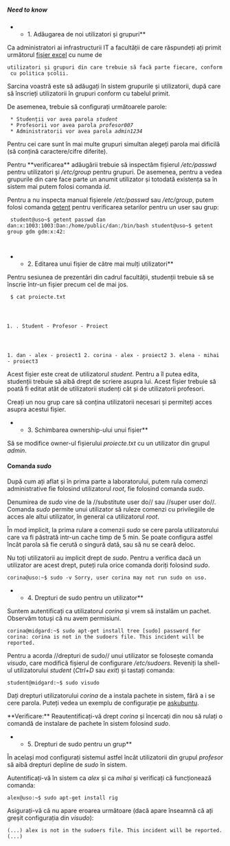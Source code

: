 ===== Need to know =====

**1. Adăugarea de noi utilizatori și grupuri**

Ca administratori ai infrastructurii IT a facultății de care răspundeți ați primit următorul [[https://docs.google.com/spreadsheets/d/15LxIrhz0JTdLgWJqyHwj4hfVOg_uW6TyRnUbKqEtB8Y/edit#gid=0|fișier excel]] cu nume de
 utilizatori și grupuri din care trebuie să facă parte fiecare, conform cu politica școlii.

Sarcina voastră este să adăugați în sistem grupurile și utilizatorii, după care să înscrieți utilizatorii în grupuri conform cu tabelul primit.

De asemenea, trebuie să configurați următoarele parole:
  * Studenții vor avea parola ''student''
  * Profesorii vor avea parola ''profesor007''
  * Administratorii vor avea parola ''admin1234''

Pentru cei care sunt în mai multe grupuri simultan alegeți parola mai dificilă (să conțină caractere/cifre diferite).

<note>Pentru **verificarea** adăugării trebuie să inspectăm fișierul ''/etc/passwd'' pentru utilizatori și ''/etc/group'' pentru grupuri. De asemenea, pentru a vedea grupurile din care face parte un anumit utilizator și totodată existența sa în sistem mai putem folosi comanda ''id''.

Pentru a nu inspecta manual fișierele ''/etc/passwd'' sau ''/etc/group'', putem folosi comanda [[http://man7.org/linux/man-pages/man1/getent.1.html|getent]] pentru verificarea setarilor pentru un user sau grup:

<code bash>
student@uso~$ getent passwd dan
dan:x:1003:1003:Dan:/home/public/dan:/bin/bash
student@uso~$ getent group gdm
gdm:x:42:

</code>
</note>

**2. Editarea unui fișier de către mai mulți utilizatori**

Pentru sesiunea de prezentări din cadrul facultății, studenții trebuie să se înscrie într-un fișier precum cel de mai jos.

<code bash>
$ cat proiecte.txt
#. Student - Profesor - Proiect
1. dan - alex - proiect1
2. corina - alex - proiect2
3. elena - mihai - proiect3
</code>

Acest fișier este creat de utilizatorul ''student''. Pentru a îl putea edita, studenții trebuie să aibă drept de scriere asupra lui.
Acest fișier trebuie să poată fi editat atât de utilizatorii studenți cât și de utilizatorii profesori.

Creați un nou grup care să conțina utilizatorii necesari și permiteți acces asupra acestui fișier.

**3. Schimbarea ownership-ului unui fișier**

Să se modifice owner-ul fișierului ''proiecte.txt'' cu un utilizator din grupul ''admin''.

==== Comanda ''sudo'' ====

După cum ați aflat și în prima parte a laboratorului, putem rula comenzi administrative fie folosind utilizatorul ''root'', fie folosind comanda ''sudo''.

Denumirea de ''sudo'' vine de la //substitute user do// sau //super user do//.
Comanda ''sudo'' permite unui utilizator să ruleze comenzi cu privilegiile de acces ale altui utilizator, în general ca utilizatorul ''root''.

În mod implicit, la prima rulare a comenzii ''sudo'' se cere parola utilizatorului care va fi păstrată intr-un cache timp de 5 min.
Se poate configura astfel încât parola să fie cerută o singură dată, sau să nu se ceară deloc.

Nu toți utilizatorii au implicit drept de ''sudo''. Pentru a verifica dacă un utilizator are acest drept, puteți rula orice comanda doriți folosind ''sudo''.

<code bash>
corina@uso:~$ sudo -v
Sorry, user corina may not run sudo on uso.
</code>


**4. Drepturi de sudo pentru un utilizator**

Suntem autentificați ca utilizatorul ''corina'' și vrem să instalăm un pachet. Observăm totuși că nu avem permisiuni.

<code bash>
corina@midgard:~$ sudo apt-get install tree
[sudo] password for corina:
corina is not in the sudoers file.  This incident will be reported.
</code>

<note tip>
Pentru a acorda //drepturi de sudo// unui utilizator se folosește comanda ''visudo'', care modifică fișierul de configurare ''/etc/sudoers''. Reveniți la shell-ul utilizatorului ''student'' (''Ctrl+D'' sau ''exit'') și tastați comanda:

<code bash>
student@midgard:~$ sudo visudo
</code>
</note>

Dați drepturi utilizatorului ''corina'' de a instala pachete in sistem, fără a i se cere parola. Puteți vedea un exemplu de configurație pe [[http://askubuntu.com/questions/139723/sudo-does-not-ask-for-password|askubuntu]].

<note>**Verificare:** Reautentificați-vă drept ''corina'' și încercați din nou să rulați o comandă de instalare de pachete în sistem folosind ''sudo''.</note>

**5. Drepturi de sudo pentru un grup**

În același mod configurați sistemul astfel încât utilizatorii din grupul ''profesor'' să aibă drepturi depline de ''sudo'' în sistem.

Autentificați-vă în sistem ca ''alex'' și ca ''mihai'' și verificați că funcționează comanda:

<code bash>
alex@uso:~$ sudo apt-get install rig
</code>

Asigurați-vă că nu apare eroarea următoare (dacă apare înseamnă că ați greșit configurația din ''visudo''):

<code bash>
(...)
alex is not in the sudoers file. This incident will be reported.
(...)
</code>

